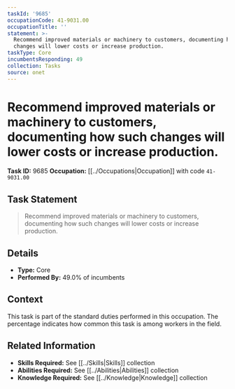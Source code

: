 ```yaml
---
taskId: '9685'
occupationCode: 41-9031.00
occupationTitle: ''
statement: >-
  Recommend improved materials or machinery to customers, documenting how such
  changes will lower costs or increase production.
taskType: Core
incumbentsResponding: 49
collection: Tasks
source: onet
---
```

# Recommend improved materials or machinery to customers, documenting how such changes will lower costs or increase production.

**Task ID:** 9685
**Occupation:** [[../Occupations|Occupation]] with code `41-9031.00`

## Task Statement

> Recommend improved materials or machinery to customers, documenting how such changes will lower costs or increase production.

## Details

- **Type:** Core
- **Performed By:** 49.0% of incumbents

## Context

This task is part of the standard duties performed in this occupation. The percentage indicates how common this task is among workers in the field.

## Related Information

- **Skills Required:** See [[../Skills|Skills]] collection
- **Abilities Required:** See [[../Abilities|Abilities]] collection
- **Knowledge Required:** See [[../Knowledge|Knowledge]] collection
